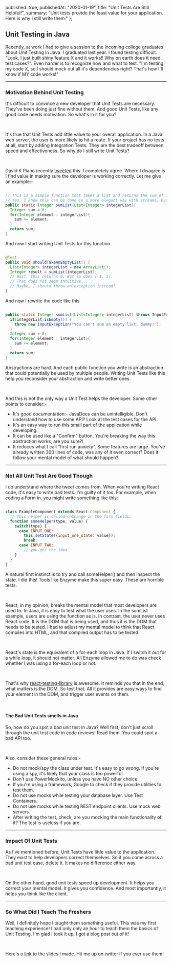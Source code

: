   published: true,
  publishedAt: "2020-01-19",
  title: "Unit Tests Are Still Helpful!",
  summary:
    "Unit tests provide the least value for your application. Here is why I still write them."
};

## Unit Testing in Java

Recently, at work I had to give a session to the incoming college graduates about Unit Testing in Java.
I graduated last year. I found testing difficult. "Look, I just built
shiny feature X and it works!! Why on earth does it need test cases?". Even harder is to recognize how
and what to test. "I'm testing my code X, so I should mock out all it's dependencies right? That's how
I'll know if MY code works!"

---

### Motivation Behind Unit Testing

It's difficult to convince a new developer that Unit Tests are necessary. They've been doing just fine
without them. And good Unit Tests, like any good code needs motivation. So what's in it for you?

<br />

It's true that Unit Tests add little value to your overall application. In a Java web server, the user is
more likely to hit a route. If your project has no tests at all, start by adding Integration Tests. They
are the best tradeoff between speed and effectiveness. So why do I still write Unit Tests?

<br />

David K Piano recently [tweeted](https://twitter.com/DavidKPiano/status/1218552334680317953) this. I completely
agree. Where I disagree is I find value in making sure the developer is working correctly. Let me give an example:-

```java

// This is a simple function that takes a list and returns the sum of its elements
// Yes, I know this can be done in a more elegant way with streams, but bear with me
public static Integer sumList(List<Integer> integerList){
  Integer sum = 0;
  for(Integer element : integerList){
    sum += element;
  }
  return sum;
}

```

And now I start writing Unit Tests for this function

```java

@Test
public void shouldTakeAnEmptyList() {
  List<Integer> integerList = new ArrayList();
  Integer result = sumList(integerList);
  // Wait. This returns 0. But so does [-1, 1].
  // That does not seem intuitive...
  // Maybe, I should throw an exception instead?
}

```

And now I rewrite the code like this

```java

public static Integer sumList(List<Integer> integerList) throws InputException{
  if(integerList.isEmpty()) {
    throw new InputException("You can't sum an empty list, dummy!");
  }
  Integer sum = 0;
  for(Integer element : integerList){
    sum += element;
  }
  return sum;
}

```

Abstractions are hard. And each public function you write is an abstraction that could
potentially be used by multiple people. Writing Unit Tests like this help you reconsider
your abstraction and write better ones.

<br />

And this is not the only way a Unit Test helps the developer. Some other points to consider:-

- It's good documentation:- JavaDocs can be unintelligible. Don't understand how to use some API?
  Look at the test cases for the API.
- It's an easy way to run this small part of the application while developing.
- It can be used like a "Confirm" button. You're breaking the way this abstraction works, are you sure?!
- It reduces what I call "first run anxiety". Some features are large. You've already written 300 lines of code,
  was any of it even correct? Does it follow your mental model of what should happen?

---

### Not All Unit Test Are Good Though

I do understand where the tweet comes from. When you're writing React code, it's easy to write bad tests. I'm
guilty of it too. For example, when coding a Form in, you might write something like this:

```javascript

class ExampleComponent extends React.Component {
  // This helper is called onChange in the form fields.
  function someHelper(type, value) {
    switch(type) {
      case INPUT_ONE:
        this.setState({input_one_state: value});
        break;
      case INPUT_TWO:
        // you get the idea
    }
  }
}

```

A natural first instinct is to try and call someHelper() and then inspect the state. I did this! Tools like Enzyme make this
super easy. These are horrible tests.

<br />

React, in my opinion, breaks the mental model that most developers are used to. In Java, it is easy to test what the user
uses. In the sumList example, users are using the function as is. In contrast, the user never uses React code. It is the
DOM that is being used, and thus it is the DOM that needs to be tested. I had to adjust my mental model to think that React
compiles into HTML, and that compiled output has to be tested.

<br />

React's state is the equivalent of a for-each loop in Java. If I switch it out for a while loop, it should not matter. All
Enzyme allowed me to do was check whether I was using a for-each loop or not.

<br />

That's why [react-testing-library](https://testing-library.com/docs/react-testing-library/intro) is awesome. It reminds
you that in the end, what matters is the DOM. So test that. All it provides are easy ways to find your element in the DOM,
and trigger user events on them.

<br />

#### The Bad Unit Tests smells in Java

So, how do you spot a bad unit test in Java? Well first, don't just scroll through the unit test code in
code reviews! Read them. You could spot a bad API too.

<br />

Also, consider these general rules:-

- Do not mock/spy the class under test. It's easy to go wrong. If you're using a spy, it's likely that your class is too powerful.
- Don't use PowerMockito, unless you have NO other choice.
- If you're using a framework, Google to check if they provide utilities to test them.
- Do not use mocks while testing your database layer. Use Test Containers.
- Do not use mocks while testing REST endpoint clients. Use mock web servers.
- After writing the test, check, are you mocking the main functionality of it? The test is useless if you are.

---

### Impact Of Unit Tests

As I've mentioned before, Unit Tests have little value to the application. They exist to help developers
correct themselves. So if you come across a bad unit test case, delete it. It makes no difference either way.

<br />

On the other hand, good unit tests speed up development. It helps you correct your mental model. It gives you confidence.
And most importantly, it helps you think like the client.

---

### So What Did I Teach The Freshers

Well, I definitely hope I taught them something useful. This was my first teaching experience!
I had only only an hour to teach them the basics of Unit Testing. I'm glad I took it up, I
got a blog post out of it!

<br />

Here's a [link](https://drive.google.com/file/d/1LiAK-0mly6CA0IV1-fMxBKXUUE_ro3jB/view?usp=sharing)
to the slides I made. Hit me up on twitter if you ever use them!

